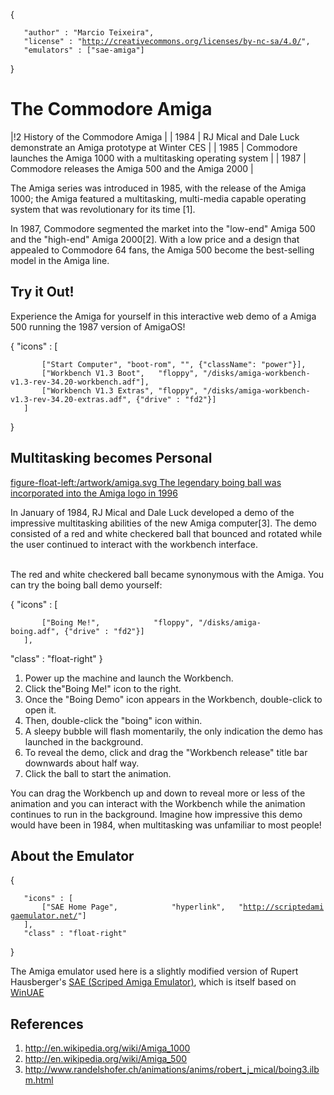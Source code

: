{
	"author" : "Marcio Teixeira",
	"license" : "http://creativecommons.org/licenses/by-nc-sa/4.0/",
	"emulators" : ["sae-amiga"]
}

= The Commodore Amiga =

|!2         History of the Commodore Amiga                                              |
| 1984         | RJ Mical and Dale Luck demonstrate an Amiga prototype at Winter CES    |
| 1985         | Commodore launches the Amiga 1000 with a multitasking operating system |
| 1987         | Commodore releases the Amiga 500 and the Amiga 2000                    |

The Amiga series was introduced in 1985, with the release of the Amiga 1000; the Amiga featured a multitasking, multi-media capable operating system that was revolutionary for its time [1].

In 1987, Commodore segmented the market into the "low-end" Amiga 500 and the "high-end" Amiga 2000[2]. With a low price and a design that appealed to Commodore 64 fans, the Amiga 500 become the best-selling model in the Amiga line.

== Try it Out! ==

Experience the Amiga for yourself in this interactive web demo of a Amiga 500 running the 1987 version of AmigaOS!

{
"icons" : [
		["Start Computer", "boot-rom", "", {"className": "power"}],
		["Workbench V1.3 Boot",   "floppy", "/disks/amiga-workbench-v1.3-rev-34.20-workbench.adf"],
		["Workbench V1.3 Extras", "floppy", "/disks/amiga-workbench-v1.3-rev-34.20-extras.adf", {"drive" : "fd2"}]
	]
}

== Multitasking becomes Personal ==

[[figure-float-left:/artwork/amiga.svg The legendary boing ball was incorporated into the Amiga logo in 1996]]

In January of 1984, RJ Mical and Dale Luck developed a demo of the impressive multitasking abilities of the new Amiga computer[3]. The demo consisted of a red and white checkered ball that bounced and rotated while the user continued to interact with the workbench interface.

<br class="clear-both">

The red and white checkered ball became synonymous with the Amiga. You can try the boing ball demo yourself:

{
"icons" : [
		["Boing Me!",            "floppy", "/disks/amiga-boing.adf", {"drive" : "fd2"}]
	],
"class" : "float-right"
}

# Power up the machine and launch the Workbench.
# Click the"Boing Me!" icon to the right.
# Once the "Boing Demo" icon appears in the Workbench, double-click to open it.
# Then, double-click the "boing" icon within.
# A sleepy bubble will flash momentarily, the only indication the demo has launched in the background.
# To reveal the demo, click and drag the "Workbench release" title bar downwards about half way.
# Click the ball to start the animation.

You can drag the Workbench up and down to reveal more or less of the animation and you can interact with the Workbench while the animation continues to run in the background. Imagine how impressive this demo would have been in 1984, when multitasking was unfamiliar to most people!

== About the Emulator ==

{
	"icons" : [
		["SAE Home Page",            "hyperlink",   "http://scriptedamigaemulator.net/"]
	],
	"class" : "float-right"
}

The Amiga emulator used here is a slightly modified version of Rupert Hausberger's [http://scriptedamigaemulator.net SAE (Scriped Amiga Emulator)], which is itself based on [http://winuae.net/ WinUAE]

== References ==

# http://en.wikipedia.org/wiki/Amiga_1000
# http://en.wikipedia.org/wiki/Amiga_500
# http://www.randelshofer.ch/animations/anims/robert_j_mical/boing3.ilbm.html